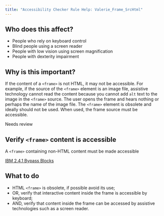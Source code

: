 ```yaml
---
title: "Accessibility Checker Rule Help: Valerie_Frame_SrcHtml"
---
```


<div className="toolHelp">
<Row>
<Column colLg={5} colMd={3} colSm={4} className="toolLeft">

## Who does this affect?

 * People who rely on keyboard control
 * Blind people using a screen reader
 * People with low vision using screen magnification
 * People with dexterity impairment

## Why is this important?

If the content of a `<frame>` is not HTML, it may not be accessible. For example, if the source of the `<frame>` element is an image file, assistive technology cannot read the content because you cannot add `alt` text to the image in the `<frame>` source. The user opens the frame and hears nothing or perhaps the name of the image file. The `<frame>` element is obsolete and ideally should not be used. When used, the frame source must be accessible.

</Column>
<Column colLg={11} colMd={5} colSm={4} className="toolMain">

<div id="locLevel" className="level-violation">Needs review</div>

## Verify `<frame>` content is accessible
A `<frame>` containing non-HTML content must be made accessible

[IBM 2.4.1 Bypass Blocks](http://www.ibm.com/able/guidelines/ci162/bypass_blocks.html)

<div id="locSnippet"></div>

## What to do

 * HTML `<frame>` is obsolete, if possible avoid its use;
 * OR, verify that interactive content inside the frame is accessible by keyboard;
 * AND, verify that content inside the frame can be accessed by assistive technologies such as a screen reader.

</Column>
</Row>
</div>

